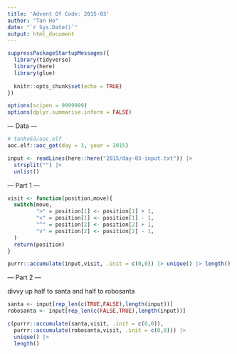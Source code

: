 ```yaml
---
title: 'Advent Of Code: 2015-03'
author: "Tan Ho"
date: "`r Sys.Date()`"
output: html_document
---
```


```r
suppressPackageStartupMessages({
  library(tidyverse)
  library(here)
  library(glue)
  
  knitr::opts_chunk$set(echo = TRUE)
})

options(scipen = 9999999)
options(dplyr.summarise.inform = FALSE)
```

--- Data ---

```r
# tanho63/aoc.elf
aoc.elf::aoc_get(day = 3, year = 2015)
```

```r
input <- readLines(here::here("2015/day-03-input.txt")) |>
  strsplit("") |>
  unlist()

```

--- Part 1 ---

```r
visit <- function(position,move){
  switch(move,
         ">" = position[1] <- position[1] + 1,
         "<" = position[1] <- position[1] - 1,
         "^" = position[2] <- position[2] + 1,
         "v" = position[2] <- position[2] - 1,
  )
  return(position)
}

purrr::accumulate(input,visit, .init = c(0,0)) |> unique() |> length()

```

--- Part 2 ---

divvy up half to santa and half to robosanta

```r

santa <- input[rep_len(c(TRUE,FALSE),length(input))]
robosanta <- input[rep_len(c(FALSE,TRUE),length(input))]

c(purrr::accumulate(santa,visit, .init = c(0,0)),
  purrr::accumulate(robosanta,visit, .init = c(0,0))) |> 
  unique() |> 
  length()

```

